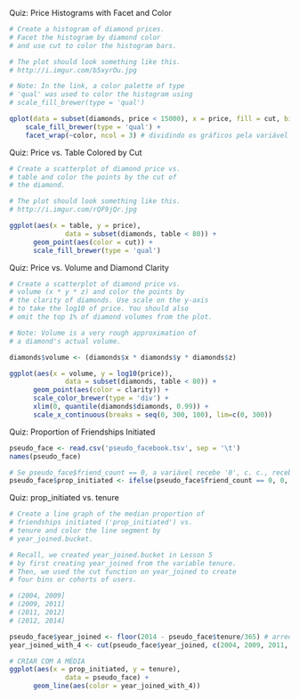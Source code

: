 
Quiz: Price Histograms with Facet and Color
```r
# Create a histogram of diamond prices.
# Facet the histogram by diamond color
# and use cut to color the histogram bars.

# The plot should look something like this.
# http://i.imgur.com/b5xyrOu.jpg

# Note: In the link, a color palette of type
# 'qual' was used to color the histogram using
# scale_fill_brewer(type = 'qual')

qplot(data = subset(diamonds, price < 15000), x = price, fill = cut, binwidth=30) +
    scale_fill_brewer(type = 'qual') + 
    facet_wrap(~color, ncol = 3) # dividindo os gráficos pela variável 'color'

```

Quiz: Price vs. Table Colored by Cut
```r
# Create a scatterplot of diamond price vs.
# table and color the points by the cut of
# the diamond.

# The plot should look something like this.
# http://i.imgur.com/rQF9jQr.jpg

ggplot(aes(x = table, y = price),
              data = subset(diamonds, table < 80)) +
      geom_point(aes(color = cut)) +
      scale_fill_brewer(type = 'qual') 
```

Quiz: Price vs. Volume and Diamond Clarity
```r
# Create a scatterplot of diamond price vs.
# volume (x * y * z) and color the points by
# the clarity of diamonds. Use scale on the y-axis
# to take the log10 of price. You should also
# omit the top 1% of diamond volumes from the plot.

# Note: Volume is a very rough approximation of
# a diamond's actual volume.

diamonds$volume <- (diamonds$x * diamonds$y * diamonds$z)

ggplot(aes(x = volume, y = log10(price)),
              data = subset(diamonds, table < 80)) +
      geom_point(aes(color = clarity)) +
      scale_color_brewer(type = 'div') + 
      xlim(0, quantile(diamonds$diamonds, 0.99)) +
      scale_x_continuous(breaks = seq(0, 300, 100), lim=c(0, 300)) 
```

Quiz: Proportion of Friendships Initiated
```r
pseudo_face <- read.csv('pseudo_facebook.tsv', sep = '\t')
names(pseudo_face)

# Se pseudo_face$friend_count == 0, a variável recebe '0', c. c., recebe o valor da proporção
pseudo_face$prop_initiated <- ifelse(pseudo_face$friend_count == 0, 0, (pseudo_face$friendships_initiated/pseudo_face$friend_count))
```

Quiz: prop_initiated vs. tenure
```r
# Create a line graph of the median proportion of
# friendships initiated ('prop_initiated') vs.
# tenure and color the line segment by
# year_joined.bucket.

# Recall, we created year_joined.bucket in Lesson 5
# by first creating year_joined from the variable tenure.
# Then, we used the cut function on year_joined to create
# four bins or cohorts of users.

# (2004, 2009]
# (2009, 2011]
# (2011, 2012]
# (2012, 2014]

pseudo_face$year_joined <- floor(2014 - pseudo_face$tenure/365) # arredondando
year_joined_with_4 <- cut(pseudo_face$year_joined, c(2004, 2009, 2011, 2012, 2014)) # cria as partições que especifiquei

# CRIAR COM A MÉDIA
ggplot(aes(x = prop_initiated, y = tenure),
              data = pseudo_face) +
      geom_line(aes(color = year_joined_with_4)) 
```

